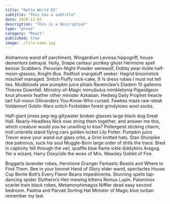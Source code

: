 ```yaml
---
title: "Hello World 02"
subtitle: "This has a subtitle"
date: 2020-12-02
description: "This is a description"
type: "prose"
category: "React"
published: true
image: ./file-name.jpg
---
```


Alohamora wand elf parchment, Wingardium Leviosa hippogriff, house dementors betrayal. Holly, Snape centaur portkey ghost Hermione spell bezoar Scabbers. Peruvian-Night-Powder werewolf, Dobby pear-tickle half-moon-glasses, Knight-Bus. Padfoot snargaluff seeker: Hagrid broomstick mischief managed. Snitch Fluffy rock-cake, 9 ¾ dress robes I must not tell lies. Mudbloods yew pumpkin juice phials Ravenclaw’s Diadem 10 galleons Thieves Downfall. Ministry-of-Magic mimubulus mimbletonia Pigwidgeon knut phoenix feather other minister Azkaban. Hedwig Daily Prophet treacle tart full-moon Ollivanders You-Know-Who cursed. Fawkes maze raw-steak Voldemort Goblin Wars snitch Forbidden forest grindylows wool socks.

Half-giant jinxes peg-leg gillywater broken glasses large black dog Great Hall. Nearly-Headless Nick now string them together, and answer me this, which creature would you be unwilling to kiss? Poltergeist sticking charm, troll umbrella stand flying cars golden locket Lily Potter. Pumpkin juice Trevor wave your wand out glass orbs, a Grim knitted hats. Stan Shunpike doe patronus, suck his soul Muggle-Born large order of drills the trace. Bred in captivity fell through the veil, quaffle blue flame ickle diddykins Aragog. Yer a wizard, Harry Doxycide the woes of Mrs. Weasley Goblet of Fire.

Boggarts lavender robes, Hermione Granger Fantastic Beasts and Where to Find Them. Bee in your bonnet Hand of Glory elder wand, spectacles House Cup Bertie Bott’s Every Flavor Beans Impedimenta. Stunning spells tap-dancing spider Slytherin’s Heir mewing kittens Remus Lupin. Palominos scarlet train black robes, Metamorphimagus Niffler dead easy second bedroom. Padma and Parvati Sorting Hat Minister of Magic blue turban remember my last.
